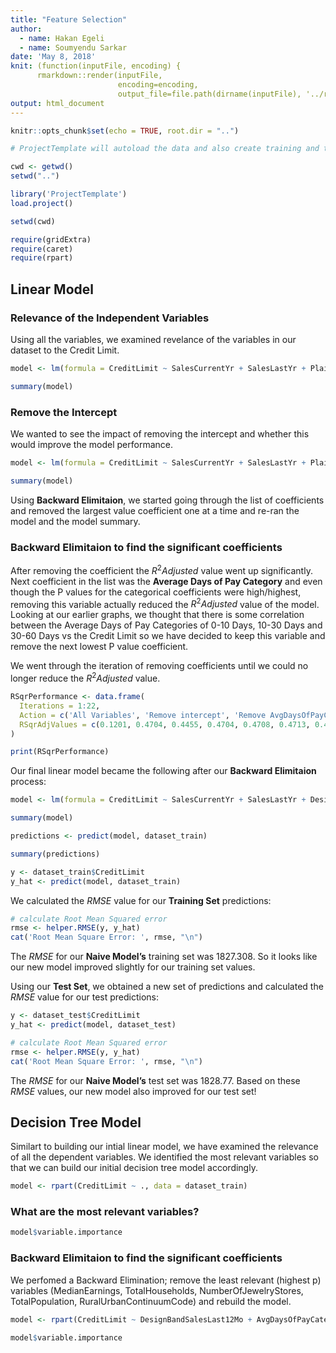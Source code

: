 ```yaml
---
title: "Feature Selection"
author:
  - name: Hakan Egeli
  - name: Soumyendu Sarkar
date: 'May 8, 2018'
knit: (function(inputFile, encoding) { 
      rmarkdown::render(inputFile,
                        encoding=encoding, 
                        output_file=file.path(dirname(inputFile), '../reports/', '04-feature-selection.html')) })
output: html_document
---
```


```r
knitr::opts_chunk$set(echo = TRUE, root.dir = "..")
```


```r

# ProjectTemplate will autoload the data and also create training and test datasets

cwd <- getwd()
setwd("..")

library('ProjectTemplate')
load.project()

setwd(cwd)

```

```r

require(gridExtra)
require(caret)
require(rpart)

```

## Linear Model

### Relevance of the Independent Variables

Using all the variables, we examined revelance of the variables in our dataset to the Credit Limit.

```r

model <- lm(formula = CreditLimit ~ SalesCurrentYr + SalesLastYr + PlainBandSalesLast12Mo + DesignBandSalesLast12Mo + DiamondBandSalesLast12Mo + AlternativeMetalSalesLast12Mo + TotalSalesLast12Mo + BuyingGroupMember + NumberOfStoreLocations + AvgDaysOfPayCategory + AvgDaysOfPay + MaxDaysPastDue + MaxAmtPastDue + AvgAmtPastDue + ReturnedPaymentCount + MaxReturnedPaymentAmt + RuralUrbanContinuumCode + UrbanInfluenceCode + MetroIndicator + TotalPopulation + MedianEarnings + MedianRetailTradeEarnings + TotalHouseholds + MedianIncomeHouseholds + NumberOfJewelryStores + NumberOfJewelryStoresState + JewelryStoreSalesState, data = dataset_train)

summary(model)

```

### Remove the Intercept

We wanted to see the impact of removing the intercept and whether this would improve the model performance.

```r

model <- lm(formula = CreditLimit ~ SalesCurrentYr + SalesLastYr + PlainBandSalesLast12Mo + DesignBandSalesLast12Mo + DiamondBandSalesLast12Mo + AlternativeMetalSalesLast12Mo + TotalSalesLast12Mo + BuyingGroupMember + NumberOfStoreLocations + AvgDaysOfPayCategory + AvgDaysOfPay + MaxDaysPastDue + MaxAmtPastDue + AvgAmtPastDue + ReturnedPaymentCount + MaxReturnedPaymentAmt + RuralUrbanContinuumCode + UrbanInfluenceCode + MetroIndicator + TotalPopulation + MedianEarnings + MedianRetailTradeEarnings + TotalHouseholds + MedianIncomeHouseholds + NumberOfJewelryStores + NumberOfJewelryStoresState + JewelryStoreSalesState - 1, data = dataset_train)

summary(model)

```

Using **Backward Elimitaion**, we started going through the list of coefficients and removed the largest value coefficient one at a time and re-ran the model and the model summary.

### Backward Elimitaion to find the significant coefficients

After removing the coefficient the $R^2 Adjusted$ value went up significantly. Next coefficient in the list was the **Average Days of Pay Category** and even though the P values for the categorical coefficients were high/highest, removing this variable actually reduced the $R^2 Adjusted$ value of the model. Looking at our earlier graphs, we thought that there is some correlation between the Average Days of Pay Categories of 0-10 Days, 10-30 Days and 30-60 Days vs the Credit Limit so we have decided to keep this variable and remove the next lowest P value coefficient.

We went through the iteration of removing coefficients until we could no longer reduce the $R^2 Adjusted$ value.

```r
RSqrPerformance <- data.frame(
  Iterations = 1:22,
  Action = c('All Variables', 'Remove intercept', 'Remove AvgDaysOfPayCategory', 'Add AvgDaysOfPayCategory', 'Remove TotalHouseholds', 'Removed TotalPopulation', 'Remove MaxAmtPastDue', 'Remove AlternativeMetalSalesLast12Mo', 'Remove TotalSalesLast12Mo', 'Remove UrbanInfluenceCode', 'Remove MaxDaysPastDue', 'Remove DiamondBandSalesLast12Mo', 'Remove MaxReturnedPaymentAmt', 'Remove AvgDaysOfPay', 'Remove NumberOfJewelryStoresState', 'Remove JewelryStoreSalesState', 'Remove AvgAmtPastDue', 'Remove MedianRetailTradeEarnings', 'Remove PlainBandSalesLast12Mo', 'Remove NumberOfJewelryStores', 'Remove BuyingGroupMember', 'Remove ReturnedPaymentCount'),
  RSqrAdjValues = c(0.1201, 0.4704, 0.4455, 0.4704, 0.4708, 0.4713, 0.4717, 0.472, 0.4724, 0.4728, 0.4731, 0.4735, 0.4738, 0.474, 0.4743, 0.4746, 0.4749, 0.475, 0.4751, 0.4774, 0.4776, 0.4774)
)

print(RSqrPerformance)
```

Our final linear model became the following after our **Backward Elimitaion** process:

```r

model <- lm(formula = CreditLimit ~ SalesCurrentYr + SalesLastYr + DesignBandSalesLast12Mo + NumberOfStoreLocations + AvgDaysOfPayCategory + ReturnedPaymentCount + RuralUrbanContinuumCode + MetroIndicator + MedianEarnings + MedianIncomeHouseholds - 1, data = dataset_train)

summary(model)

```

```r

predictions <- predict(model, dataset_train)

summary(predictions)

```
```r
y <- dataset_train$CreditLimit
y_hat <- predict(model, dataset_train)

```

We calculated the $RMSE$ value for our **Training Set** predictions:

```r
# calculate Root Mean Squared error
rmse <- helper.RMSE(y, y_hat)
cat('Root Mean Square Error: ', rmse, "\n")

```
The $RMSE$ for our **Naive Model's** training set was 1827.308. So it looks like our new model improved slightly for our training set values.


Using our **Test Set**, we obtained a new set of predictions and calculated the $RMSE$ value for our test predictions:

```r
y <- dataset_test$CreditLimit
y_hat <- predict(model, dataset_test)

```


```r
# calculate Root Mean Squared error
rmse <- helper.RMSE(y, y_hat)
cat('Root Mean Square Error: ', rmse, "\n")

```

The $RMSE$ for our **Naive Model's** test set was 1828.77. Based on these $RMSE$ values, our new model also improved for our test set!


## Decision Tree Model

Similart to building our intial linear model, we have examined the relevance of all the dependent variables. We identified the most relevant variables so that we can build our initial decision tree model accordingly.

```r

model <- rpart(CreditLimit ~ ., data = dataset_train)

```

### What are the most relevant variables?

```r

model$variable.importance

```


### Backward Elimitaion to find the significant coefficients

We perfomed a Backward Elimination; remove the least relevant (highest p) variables (MedianEarnings, TotalHouseholds, NumberOfJewelryStores, TotalPopulation, RuralUrbanContinuumCode) and rebuild the model.

```r

model <- rpart(CreditLimit ~ DesignBandSalesLast12Mo + AvgDaysOfPayCategory + SalesLastYr + TotalSalesLast12Mo + AlternativeMetalSalesLast12Mo + SalesCurrentYr + PlainBandSalesLast12Mo + MedianIncomeHouseholds, data = dataset_train, control = rpart.control(cp = 0.01))

```

```r

model$variable.importance

```
